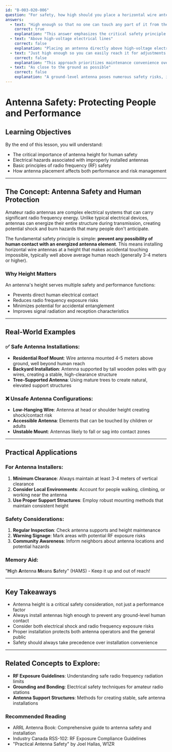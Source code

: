 ```yaml
---
id: "B-003-020-006"
question: "For safety, how high should you place a horizontal wire antenna?"
answers:
  - text: "High enough so that no one can touch any part of it from the ground"
    correct: true
    explanation: "This answer emphasizes the critical safety principle of preventing direct human contact with antenna elements. By ensuring the antenna is out of reach, you protect both the general public and potential antenna users from accidental electrical contact, radio frequency exposure, and potential electrical shock risks. This approach follows basic electrical safety standards and amateur radio best practices for antenna installation."
  - text: "Above high-voltage electrical lines"
    correct: false
    explanation: "Placing an antenna directly above high-voltage electrical lines is extremely dangerous and potentially fatal. This would create significant risk of electrical arcing, especially during thunderstorms or if the antenna were to fall. Moreover, proximity to high-voltage lines can cause dangerous induced currents and dramatically increase the risk of electrocution."
  - text: "Just high enough so you can easily reach it for adjustments or repairs"
    correct: false
    explanation: "This approach prioritizes maintenance convenience over human safety. An antenna low enough to be easily reached creates significant electrical hazards, as people could accidentally contact the antenna during transmission, potentially receiving dangerous radio frequency burns or electrical shocks. Safety must always take precedence over installation convenience."
  - text: "As close to the ground as possible"
    correct: false
    explanation: "A ground-level antenna poses numerous safety risks, including direct human contact, increased RF exposure, and potential interference with people and objects. Low-mounted antennas are more likely to cause electrical hazards and are less effective for radio communications compared to properly elevated installations."
---
```


# Antenna Safety: Protecting People and Performance

## Learning Objectives
By the end of this lesson, you will understand:
- The critical importance of antenna height for human safety
- Electrical hazards associated with improperly installed antennas
- Basic principles of radio frequency (RF) safety
- How antenna placement affects both performance and risk management

---

## The Concept: Antenna Safety and Human Protection

Amateur radio antennas are complex electrical systems that can carry significant radio frequency energy. Unlike typical electrical devices, antennas can energize their entire structure during transmission, creating potential shock and burn hazards that many people don't anticipate.

The fundamental safety principle is simple: **prevent any possibility of human contact with an energized antenna element**. This means installing horizontal wire antennas at a height that makes accidental touching impossible, typically well above average human reach (generally 3-4 meters or higher).

### Why Height Matters

An antenna's height serves multiple safety and performance functions:
- Prevents direct human electrical contact
- Reduces radio frequency exposure risks
- Minimizes potential for accidental entanglement
- Improves signal radiation and reception characteristics

---

## Real-World Examples

### ✅ Safe Antenna Installations:
- **Residential Roof Mount**: Wire antenna mounted 4-5 meters above ground, well beyond human reach
- **Backyard Installation**: Antenna supported by tall wooden poles with guy wires, creating a stable, high-clearance structure
- **Tree-Supported Antenna**: Using mature trees to create natural, elevated support structures

### ❌ Unsafe Antenna Configurations:
- **Low-Hanging Wire**: Antenna at head or shoulder height creating shock/contact risk
- **Accessible Antenna**: Elements that can be touched by children or adults
- **Unstable Mount**: Antennas likely to fall or sag into contact zones

---

## Practical Applications

### For Antenna Installers:
1. **Minimum Clearance**: Always maintain at least 3-4 meters of vertical clearance
2. **Consider Local Environments**: Account for people walking, climbing, or working near the antenna
3. **Use Proper Support Structures**: Employ robust mounting methods that maintain consistent height

### Safety Considerations:
1. **Regular Inspection**: Check antenna supports and height maintenance
2. **Warning Signage**: Mark areas with potential RF exposure risks
3. **Community Awareness**: Inform neighbors about antenna locations and potential hazards

### Memory Aid:
"**H**igh **A**ntenna **M**eans **S**afety" (HAMS) - Keep it up and out of reach!

---

## Key Takeaways

- Antenna height is a critical safety consideration, not just a performance factor
- Always install antennas high enough to prevent any ground-level human contact
- Consider both electrical shock and radio frequency exposure risks
- Proper installation protects both antenna operators and the general public
- Safety should always take precedence over installation convenience

---

## Related Concepts to Explore:
- **RF Exposure Guidelines**: Understanding safe radio frequency radiation limits
- **Grounding and Bonding**: Electrical safety techniques for amateur radio stations
- **Antenna Support Structures**: Methods for creating stable, safe antenna installations

### Recommended Reading
- ARRL Antenna Book: Comprehensive guide to antenna safety and installation
- Industry Canada RSS-102: RF Exposure Compliance Guidelines
- "Practical Antenna Safety" by Joel Hallas, W1ZR